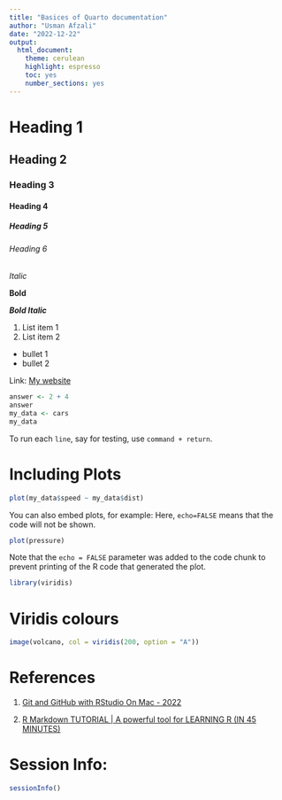 ```yaml
---
title: "Basices of Quarto documentation"
author: "Usman Afzali"
date: "2022-12-22"
output: 
  html_document: 
    theme: cerulean
    highlight: espresso
    toc: yes
    number_sections: yes
---
```


# Heading 1

## Heading 2

### Heading 3

#### Heading 4

##### Heading 5

###### Heading 6

*Italic*

**Bold**

***Bold Italic***

1.  List item 1
2.  List item 2

-   bullet 1
-   bullet 2

Link: [My website](https://www.usmanafzali.com)

```r
answer <- 2 + 4
answer
my_data <- cars
my_data
```

To run each `line`, say for testing, use `command + return`.

# Including Plots

```r
plot(my_data$speed ~ my_data$dist)
```

You can also embed plots, for example: Here, `echo=FALSE` means that the code will not be shown.

```r
plot(pressure)
```

Note that the `echo = FALSE` parameter was added to the code chunk to prevent printing of the R code that generated the plot.

```r
library(viridis)
```

# Viridis colours

```r
image(volcano, col = viridis(200, option = "A"))
```

# References

1.  [Git and GitHub with RStudio On Mac - 2022](https://usman-afzali.github.io/quarto-with-rstudio/posts/git/git.html)

2.  [R Markdown TUTORIAL \| A powerful tool for LEARNING R (IN 45 MINUTES)](https://youtu.be/K418swtFnik)

# Session Info:

```r
sessionInfo()
```
